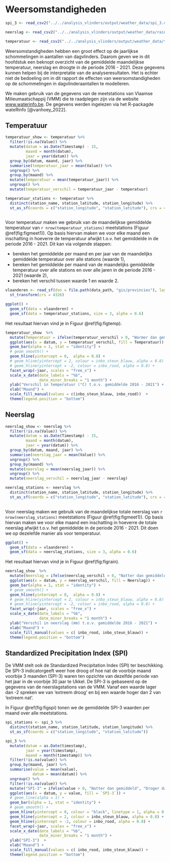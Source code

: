 # Weersomstandigheden

```r
spi_3 <- read_csv2("../../analysis_vlinders/output/weather_data/spi_3.csv")

neerslag <- read_csv2("../../analysis_vlinders/output/weather_data/rainfall_monthly.csv")

temperatuur <- read_csv2("../../analysis_vlinders/output/weather_data/temperature_monthly.csv")
```

Weersomstandigheden hebben een groot effect op de jaarlijkse schommelingen in aantallen van dagvlinders. Daarom geven we in dit hoofdstuk een beknopt overzicht van de gemiddelde maandelijkse temperatuur, neerslag en droogte in de periode 2016 - 2021. Deze gegevens kunnen helpen bij de interpretatie van de analyseresultaten. Het is echter niet de bedoeling om in dit rapport de effecten van weersomstandigheden op de schommelingen in dagvlinderaantallen te modelleren.  

We maken gebruik van de gegevens van de meetstations van Vlaamse Milieumaatschappij (VMM) die te raadplegen zijn via de website [www.waterinfo.be](www.waterinfo.be). De gegevens werden ingelezen via het R-packagde wateRinfo [@vanhoey_2022].



## Temperatuur


```r
temperatuur_show <- temperatuur %>%
  filter(!is.na(Value)) %>%
  mutate(datum = as.Date(Timestamp) - 15,
         maand = month(datum),
         jaar = year(datum)) %>%
  group_by(datum, maand, jaar) %>%
  summarise(temperatuur_jaar = mean(Value)) %>%
  ungroup() %>%
  group_by(maand) %>%
  mutate(temperatuur = mean(temperatuur_jaar)) %>%
  ungroup() %>%
  mutate(temperatuur_verschil = temperatuur_jaar - temperatuur)

temperatuur_stations <- temperatuur %>%
  distinct(station_name, station_latitude, station_longitude) %>%
  st_as_sf(coords = c("station_longitude", "station_latitude"), crs = 4326)
  
```

Voor temperatuur maken we gebruik van de maandelijkse gemiddelde temperatuur van `r nrow(temperatuur_stations)` meetstations (Figuur \@ref(fig:figmeet1)).
Op basis hiervan maken we voor elke maand een inschatting in hoeverre de temperatuur afwijkt t.o.v. het gemiddelde in de periode 2016 - 2021. Dit kan via volgende stappen:

* bereken het gemiddelde per maand en per jaar van de maandelijks gemiddelde temperatuur over alle stations (waarde 1),
* bereken het gemiddelde per maand van de maandelijks gemiddelde temperatuur over alle stations en over alle jaren in de periode 2016 - 2021 (waarde 2),
* bereken het verschil tussen waarde 1 en waarde 2.

```r

vlaanderen <- read_sf(dsn = file.path(data_path, "gis/provincies"), layer =  "Provincies2015", crs = 31370) %>%
  st_transform(crs = 4326)

ggplot() +
  geom_sf(data = vlaanderen) +
  geom_sf(data = temperatuur_stations, size = 3, alpha = 0.6)
```

Het resultaat hiervan vind je in Figuur \@ref(fig:figtemp).


```r
temperatuur_show  %>%
  mutate(Temperatuur = ifelse(temperatuur_verschil > 0, "Warmer dan gemiddeld", "Kouder dan gemiddeld")) %>%
  ggplot(aes(x = datum, y = temperatuur_verschil, fill = Temperatuur)) +
  geom_bar(alpha = 1, stat = "identity") +
  # geom_smooth() +
  geom_hline(yintercept = 0,  alpha = 0.8) +
  # geom_hline(yintercept = 2, colour = inbo_steun_blauw, alpha = 0.8) +
  # geom_hline(yintercept = -2, colour = inbo_rood, alpha = 0.8) +
  facet_wrap(~jaar, scales = "free_x") +
  scale_x_date(date_labels = "%b",
               date_minor_breaks = "1 month") +
  ylab("Verschil in temperatuur (°C) t.o.v. gemiddelde 2016 - 2021") +
  xlab("Maand") +
  scale_fill_manual(values = c(inbo_steun_blauw, inbo_rood))  +
  theme(legend.position = "bottom")
```



## Neerslag

```r
neerslag_show <- neerslag %>%
  filter(!is.na(Value)) %>%
  mutate(datum = as.Date(Timestamp) - 15,
         maand = month(datum),
         jaar = year(datum)) %>%
  group_by(datum, maand, jaar) %>%
  summarise(neerslag_jaar = mean(Value)) %>%
  ungroup() %>%
  group_by(maand) %>%
  mutate(neerslag = mean(neerslag_jaar)) %>%
  ungroup() %>%
  mutate(neerslag_verschil = neerslag_jaar - neerslag)

neerslag_stations <- neerslag %>%
  distinct(station_name, station_latitude, station_longitude) %>%
  st_as_sf(coords = c("station_longitude", "station_latitude"), crs = 4326)
  

```

Voor neerslag maken we gebruik van de maandelijkse totale neerslag van `r nrow(neerslag_stations)` meetstations (Figuur \@ref(fig:figmeet1)).
Op basis hiervan maken we voor elke maand een inschatting in hoeverre de totale neerslag afwijkt t.o.v. het gemiddelde in de periode 2016 - 2021. Dit doen we op dezelefde manier als voor temperatuur.

```r

ggplot() +
  geom_sf(data = vlaanderen) +
  geom_sf(data = neerslag_stations, size = 3, alpha = 0.6)
```


Het resultaat hiervan vind je in Figuur \@ref(fig:figrain).

```r
neerslag_show  %>%
  mutate(Neerslag = ifelse(neerslag_verschil > 0, "Natter dan gemiddeld", "Droger dan gemiddeld")) %>%
  ggplot(aes(x = datum, y = neerslag_verschil, fill = Neerslag)) +
  geom_bar(alpha = 1, stat = "identity") +
  # geom_smooth() +
  geom_hline(yintercept = 0,  alpha = 0.8) +
  # geom_hline(yintercept = 2, colour = inbo_steun_blauw, alpha = 0.8) +
  # geom_hline(yintercept = -2, colour = inbo_rood, alpha = 0.8) +
  facet_wrap(~jaar, scales = "free_x") +
  scale_x_date(date_labels = "%b",
               date_minor_breaks = "1 month") +
  ylab("Verschil in neerslag (mm) t.o.v. gemiddelde 2016 - 2021") +
  xlab("Maand") +
  scale_fill_manual(values = c( inbo_rood, inbo_steun_blauw)) +
  theme(legend.position = "bottom") 
```

## Standardized Precipitation Index (SPI)

De VMM stelt ook de Standardized Precipitation Index (SPI) ter beschikking. De SPI-3 indicatorgeeft weer hoe droog of hoe nat de voorbije maand voorbije 3 maanden (SPI-3) waren ten opzichte van dezelfde periode van het jaar in de voorbije 30 jaar te Ukkel. De SPI-3 is gebaseerd op de gegevens van de neerslagstations van de VMM. Vanaf een waarde lager dan -2 spreken we van 'extreem droog' en bij een waarde hoger dan 2 van 'extreem nat'.

\needspace{100mm}

In Figuur \@ref(fig:figspi) tonen we de gemiddelde SPI-3 waarden per maand over alle meetstations.



```r

spi_stations <- spi_3 %>%
  distinct(station_name, station_latitude, station_longitude) %>%
  st_as_sf(coords = c("station_longitude", "station_latitude"))

spi_3 %>%
  mutate(datum = as.Date(timestamp),
         jaar = year(timestamp),
         maand = month(timestamp)) %>%
  filter(!is.na(value)) %>%
  group_by(maand, jaar) %>%
  summarise(value = mean(value),
            datum = mean(datum)) %>%
  ungroup() %>%
  filter(!is.na(value)) %>%
  mutate("SPI-3" = ifelse(value > 0, "Natter dan gemiddeld", "Droger dan gemiddeld")) %>%
  ggplot(aes(x = datum, y = value, fill = `SPI-3`)) +
  # geom_line(alpha = 1) +
  geom_bar(alpha = 1, stat = "identity") +
  # geom_smooth() +
  geom_hline(yintercept = 0, colour = "black", linetype = 1, alpha = 0.8) +
  geom_hline(yintercept = 2, colour = inbo_steun_blauw, alpha = 0.8) +
  geom_hline(yintercept = -2, colour = inbo_rood, alpha = 0.8) +
  facet_wrap(~jaar, scales = "free_x") +
  scale_x_date(date_labels = "%b",
               date_minor_breaks = "1 month") +
  ylab("SPI-3")  +
  xlab("Maand") +
  scale_fill_manual(values = c( inbo_rood, inbo_steun_blauw)) +
  theme(legend.position = "bottom") 
```

